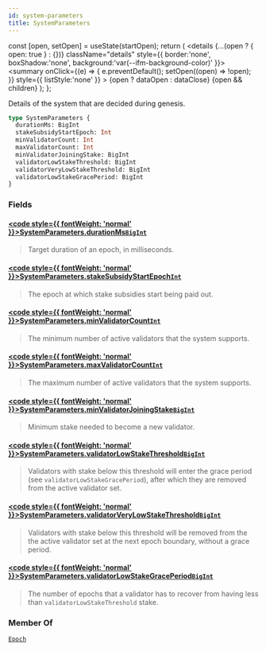 ```yaml
---
id: system-parameters
title: SystemParameters
---
```









  const [open, setOpen] = useState(startOpen);
  return (
    <details {...(open ? { open: true } : {})} className="details" style={{ border:'none', boxShadow:'none', background:'var(--ifm-background-color)' }}>
      <summary
        onClick={(e) => {
          e.preventDefault();
          setOpen((open) => !open);
        }}
        style={{ listStyle:'none' }}
      >
      {open ? dataOpen : dataClose}
      </summary>
      {open && children}
    </details>
  );
};








Details of the system that are decided during genesis.


```graphql
type SystemParameters {
  durationMs: BigInt
  stakeSubsidyStartEpoch: Int
  minValidatorCount: Int
  maxValidatorCount: Int
  minValidatorJoiningStake: BigInt
  validatorLowStakeThreshold: BigInt
  validatorVeryLowStakeThreshold: BigInt
  validatorLowStakeGracePeriod: BigInt
}
```




### Fields

#### [<code style={{ fontWeight: 'normal' }}>SystemParameters.<b>durationMs</b></code>](#)<Bullet />[`BigInt`](/references/sui-api/sui-graphql/reference/scalars/big-int) <Badge class="badge badge--secondary" text="scalar"/> 
> 
> 
> Target duration of an epoch, in milliseconds.
> 

#### [<code style={{ fontWeight: 'normal' }}>SystemParameters.<b>stakeSubsidyStartEpoch</b></code>](#)<Bullet />[`Int`](/references/sui-api/sui-graphql/reference/scalars/int) <Badge class="badge badge--secondary" text="scalar"/> 
> 
> 
> The epoch at which stake subsidies start being paid out.
> 

#### [<code style={{ fontWeight: 'normal' }}>SystemParameters.<b>minValidatorCount</b></code>](#)<Bullet />[`Int`](/references/sui-api/sui-graphql/reference/scalars/int) <Badge class="badge badge--secondary" text="scalar"/> 
> 
> 
> The minimum number of active validators that the system supports.
> 

#### [<code style={{ fontWeight: 'normal' }}>SystemParameters.<b>maxValidatorCount</b></code>](#)<Bullet />[`Int`](/references/sui-api/sui-graphql/reference/scalars/int) <Badge class="badge badge--secondary" text="scalar"/> 
> 
> 
> The maximum number of active validators that the system supports.
> 

#### [<code style={{ fontWeight: 'normal' }}>SystemParameters.<b>minValidatorJoiningStake</b></code>](#)<Bullet />[`BigInt`](/references/sui-api/sui-graphql/reference/scalars/big-int) <Badge class="badge badge--secondary" text="scalar"/> 
> 
> 
> Minimum stake needed to become a new validator.
> 

#### [<code style={{ fontWeight: 'normal' }}>SystemParameters.<b>validatorLowStakeThreshold</b></code>](#)<Bullet />[`BigInt`](/references/sui-api/sui-graphql/reference/scalars/big-int) <Badge class="badge badge--secondary" text="scalar"/> 
> 
> 
> Validators with stake below this threshold will enter the grace period (see
> `validatorLowStakeGracePeriod`), after which they are removed from the active validator set.
> 

#### [<code style={{ fontWeight: 'normal' }}>SystemParameters.<b>validatorVeryLowStakeThreshold</b></code>](#)<Bullet />[`BigInt`](/references/sui-api/sui-graphql/reference/scalars/big-int) <Badge class="badge badge--secondary" text="scalar"/> 
> 
> 
> Validators with stake below this threshold will be removed from the the active validator set
> at the next epoch boundary, without a grace period.
> 

#### [<code style={{ fontWeight: 'normal' }}>SystemParameters.<b>validatorLowStakeGracePeriod</b></code>](#)<Bullet />[`BigInt`](/references/sui-api/sui-graphql/reference/scalars/big-int) <Badge class="badge badge--secondary" text="scalar"/> 
> 
> 
> The number of epochs that a validator has to recover from having less than
> `validatorLowStakeThreshold` stake.
> 



### Member Of

[`Epoch`](/references/sui-api/sui-graphql/reference/objects/epoch)  <Badge class="badge badge--secondary" text="object"/>

